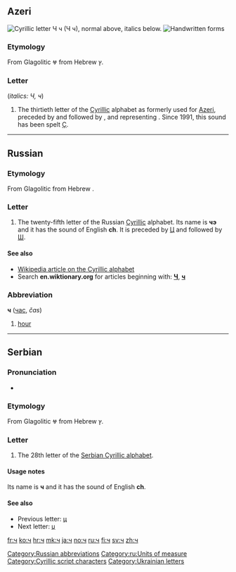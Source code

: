 {{Cyrillic character info|hex=447|name=CYRILLIC SMALL LETTER CHE}}
{{also|Ⴗ|Ⴣ|Կ|Վ|կ|վ}}
==Azeri==
[[File:Cyrillic CH.png|thumb|right|Cyrillic letter '''Ч ч'''<br/>
(''Ч ч''), normal above, italics below.]]
[[File:25-Russian alphabet-Ч ч.svg|thumb|Handwritten forms]]

===Etymology===
From Glagolitic Ⱍ from Hebrew ץ.

===Letter===
{{infl|az|letter|lower case||upper case|Ч|sc=Cyrl}} (''italics: Ч, ч'')

# The thirtieth letter of the [[Cyrillic]] alphabet as formerly used for [[Azeri]], preceded by {{unicode|[[һ|Һ]]}} and followed by {{unicode|[[ҷ|Ҷ]]}}, and representing {{IPAchar|/tʃ/}}. Since 1991, this sound has been spelt [[ç|Ç]].

----

==Russian==

===Etymology===
From Glagolitic {{Glag|[[Ⱍ]]}} from Hebrew {{Hebr|[[ץ]]}}.

===Letter===
{{infl|ru|letter|lower case||upper case|Ч}}

# The twenty-fifth letter of the Russian [[Cyrillic]] alphabet. Its name is '''чэ''' {{IPAchar|(tʃɛ)}} and it has the sound of English '''ch'''. It is preceded by [[ц|Ц]] and followed by [[ш|Ш]].

====See also====
* [[w:Cyrillic alphabet|Wikipedia article on the Cyrillic alphabet]]
* Search '''en.wiktionary.org''' for articles beginning with: '''[http://en.wiktionary.org/w/index.php?title=Special%3AAllpages&from=%D0%A7&namespace=0 Ч]''', '''[http://en.wiktionary.org/w/index.php?title=Special%3AAllpages&from=%D1%87&namespace=0 ч]'''

===Abbreviation===
'''ч''' ([[час]], ''čas'')

# [[hour]]

[[Category:Russian abbreviations]]
[[Category:ru:Units of measure]]

----

==Serbian==

===Pronunciation===
* {{qualifier|phoneme}} {{IPA|/tʃ/|lang=sr}}

===Etymology===
From Glagolitic Ⱍ from Hebrew ץ.

===Letter===
{{infl|sr|letter|lower case||upper case|Ч}}

# The 28th letter of the [[Serbian Cyrillic alphabet]].

====Usage notes====
Its name is '''ч''' and it has the sound of English '''ch'''.

====See also====
* Previous letter: [[ц#Serbian|ц]]
* Next letter: [[џ#Serbian|џ]]

[[Category:Cyrillic script characters]]
[[Category:Ukrainian letters]]

[[fr:ч]]
[[ko:ч]]
[[hr:ч]]
[[mk:ч]]
[[ja:ч]]
[[no:ч]]
[[ru:ч]]
[[fi:ч]]
[[sv:ч]]
[[zh:ч]]